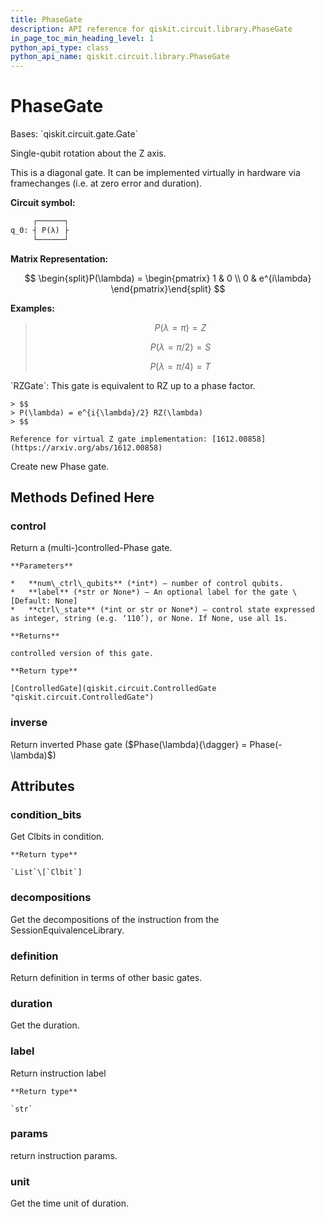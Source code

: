 ```yaml
---
title: PhaseGate
description: API reference for qiskit.circuit.library.PhaseGate
in_page_toc_min_heading_level: 1
python_api_type: class
python_api_name: qiskit.circuit.library.PhaseGate
---
```


# PhaseGate

<Class id="qiskit.circuit.library.PhaseGate" github="https://github.com/qiskit/qiskit/tree/stable/0.19/qiskit/circuit/library/standard_gates/p.py" signature="PhaseGate(theta, label=None)">
  Bases: `qiskit.circuit.gate.Gate`

  Single-qubit rotation about the Z axis.

  This is a diagonal gate. It can be implemented virtually in hardware via framechanges (i.e. at zero error and duration).

  **Circuit symbol:**

  ```python
       ┌──────┐
  q_0: ┤ P(λ) ├
       └──────┘
  ```

  **Matrix Representation:**

  $$
  \begin{split}P(\lambda) =
      \begin{pmatrix}
          1 & 0 \\
          0 & e^{i\lambda}
      \end{pmatrix}\end{split}
  $$

  **Examples:**

  > $$
  > P(\lambda = \pi) = Z
  > $$
  >
  > $$
  > P(\lambda = \pi/2) = S
  > $$
  >
  > $$
  > P(\lambda = \pi/4) = T
  > $$

  <Admonition title="See also" type="note">
    `RZGate`: This gate is equivalent to RZ up to a phase factor.

    > $$
    > P(\lambda) = e^{i{\lambda}/2} RZ(\lambda)
    > $$

    Reference for virtual Z gate implementation: [1612.00858](https://arxiv.org/abs/1612.00858)
  </Admonition>

  Create new Phase gate.

  ## Methods Defined Here

  ### control

  <Function id="qiskit.circuit.library.PhaseGate.control" name="control" signature="PhaseGate.control(num_ctrl_qubits=1, label=None, ctrl_state=None)">
    Return a (multi-)controlled-Phase gate.

    **Parameters**

    *   **num\_ctrl\_qubits** (*int*) – number of control qubits.
    *   **label** (*str or None*) – An optional label for the gate \[Default: None]
    *   **ctrl\_state** (*int or str or None*) – control state expressed as integer, string (e.g. ‘110’), or None. If None, use all 1s.

    **Returns**

    controlled version of this gate.

    **Return type**

    [ControlledGate](qiskit.circuit.ControlledGate "qiskit.circuit.ControlledGate")
  </Function>

  ### inverse

  <Function id="qiskit.circuit.library.PhaseGate.inverse" name="inverse" signature="PhaseGate.inverse()">
    Return inverted Phase gate ($Phase(\lambda){\dagger} = Phase(-\lambda)$)
  </Function>

  ## Attributes

  ### condition\_bits

  <Attribute id="qiskit.circuit.library.PhaseGate.condition_bits" name="condition_bits">
    Get Clbits in condition.

    **Return type**

    `List`\[`Clbit`]
  </Attribute>

  ### decompositions

  <Attribute id="qiskit.circuit.library.PhaseGate.decompositions" name="decompositions">
    Get the decompositions of the instruction from the SessionEquivalenceLibrary.
  </Attribute>

  ### definition

  <Attribute id="qiskit.circuit.library.PhaseGate.definition" name="definition">
    Return definition in terms of other basic gates.
  </Attribute>

  ### duration

  <Attribute id="qiskit.circuit.library.PhaseGate.duration" name="duration">
    Get the duration.
  </Attribute>

  ### label

  <Attribute id="qiskit.circuit.library.PhaseGate.label" name="label">
    Return instruction label

    **Return type**

    `str`
  </Attribute>

  ### params

  <Attribute id="qiskit.circuit.library.PhaseGate.params" name="params">
    return instruction params.
  </Attribute>

  ### unit

  <Attribute id="qiskit.circuit.library.PhaseGate.unit" name="unit">
    Get the time unit of duration.
  </Attribute>
</Class>

